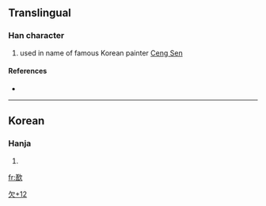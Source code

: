 ==Translingual==

===Han character===
{{Han char|rn=76|rad=欠|as=12|sn=16|four=|canj=廿口弓人 (TRNO)}}

# used in name of famous Korean painter [[w:Ceng Sen|Ceng Sen]]

====References====
* {{Han ref|kx=0572.221|hdz=32152.111|uh=6B5A|ud=27482}}

----

==Korean==

===Hanja===
{{ko-hanja|hangeul=[[선]]|eumhun=|rv=seon|mr=sŏn|y=sen}}

# {{defn|Korean}}

[[Category:Korean-only CJKV Characters|欠+12]]

[[fr:歚]]